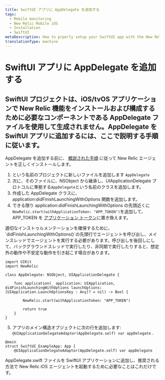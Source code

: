 ```yaml
---
title: SwiftUI アプリに AppDelegate を追加する
tags:
  - Mobile monitoring
  - New Relic Mobile iOS
  - Installation
  - SwiftUI
metaDescription: How to prperly setup your SwiftUI app with the New Relic agent.
translationType: machine
---
```


# SwiftUI アプリに AppDelegate を追加する

## SwiftUI プロジェクトは、iOS/tvOS アプリケーションで New Relic 機能をインストールおよび構成するために必要なコンポーネントである AppDelegate ファイルを使用して生成されません。AppDelegate を SwiftUI アプリに追加するには、ここで説明する手順に従います。

AppDelegate を追加する前に、 [概説された手順](/docs/mobile-monitoring/new-relic-mobile-ios/installation/spm-installation.mdx) に従って New Relic エージェントを正しくインストールします。

1. という名前のプロジェクトに新しいファイルを追加します `AppDelegate`
2. 次に、そのファイルに、NSObject から継承し、UIApplicationDelegate プロトコルに準拠する`AppDelegate`という名前のクラスを追加します。
3. 作成した AppDelegate クラスに、application:didFinishLaunchingWithOptions 関数を追加します。
4. できる限り application:didFinishLaunchingWithOptions の先頭近くに`NewRelic.start(withApplicationToken: "APP_TOKEN")`を追加して、APP_TOKEN を [アプリケーション トークン](/docs/mobile-apps/viewing-your-application-token)に置き換えます。

<Callout variant="important">
  適切なインストゥルメンテーションを確保するために、`didFinishLaunchingWithOptions()`の先頭行でエージェントを呼び出し、メインスレッドでエージェントを実行する必要があります。呼び出しを後回しにして、バックグラウンドスレッドで実行したり、非同期で実行したりすると、想定外の動作や不安定な動作を引き起こす場合があります。
</Callout>

```
import UIKit
import NewRelic

class AppDelegate: NSObject, UIApplicationDelegate {
    
    func application(_ application: UIApplication, didFinishLaunchingWithOptions launchOptions: [UIApplication.LaunchOptionsKey : Any]? = nil) -> Bool {
        
        NewRelic.start(withApplicationToken: "APP_TOKEN")
        
        return true
    }
}
```

5. アプリのメイン構造オブジェクトに次の行を追加します: `@UIApplicationDelegateAdaptor(AppDelegate.self) var appDelegate` .

```
@main
struct SwiftUI_ExampleApp: App {
    @UIApplicationDelegateAdaptor(AppDelegate.self) var appDelegate
```

AppDelegate.swift ファイルを SwiftUI アプリケーションに追加し、推奨される方法で New Relic iOS エージェントを起動するために必要なことはこれだけです。

<InstallFeedback/>